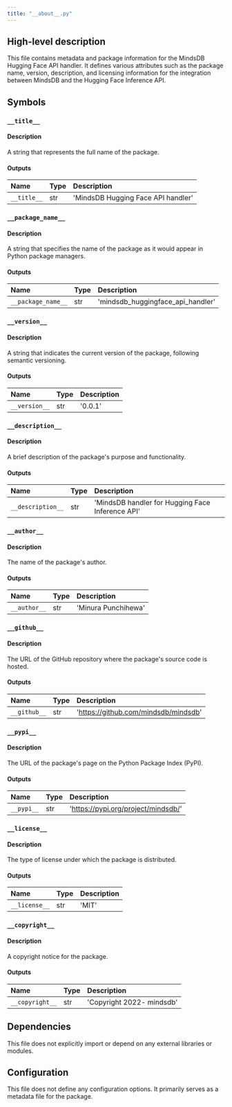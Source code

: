 ```yaml
---
title: "__about__.py"
---
```


## High-level description
This file contains metadata and package information for the MindsDB Hugging Face API handler. It defines various attributes such as the package name, version, description, and licensing information for the integration between MindsDB and the Hugging Face Inference API.

## Symbols

### `__title__`
#### Description
A string that represents the full name of the package.

#### Outputs
| Name | Type | Description |
|:-----|:-----|:------------|
| `__title__` | str | 'MindsDB Hugging Face API handler' |

### `__package_name__`
#### Description
A string that specifies the name of the package as it would appear in Python package managers.

#### Outputs
| Name | Type | Description |
|:-----|:-----|:------------|
| `__package_name__` | str | 'mindsdb_huggingface_api_handler' |

### `__version__`
#### Description
A string that indicates the current version of the package, following semantic versioning.

#### Outputs
| Name | Type | Description |
|:-----|:-----|:------------|
| `__version__` | str | '0.0.1' |

### `__description__`
#### Description
A brief description of the package's purpose and functionality.

#### Outputs
| Name | Type | Description |
|:-----|:-----|:------------|
| `__description__` | str | 'MindsDB handler for Hugging Face Inference API' |

### `__author__`
#### Description
The name of the package's author.

#### Outputs
| Name | Type | Description |
|:-----|:-----|:------------|
| `__author__` | str | 'Minura Punchihewa' |

### `__github__`
#### Description
The URL of the GitHub repository where the package's source code is hosted.

#### Outputs
| Name | Type | Description |
|:-----|:-----|:------------|
| `__github__` | str | 'https://github.com/mindsdb/mindsdb' |

### `__pypi__`
#### Description
The URL of the package's page on the Python Package Index (PyPI).

#### Outputs
| Name | Type | Description |
|:-----|:-----|:------------|
| `__pypi__` | str | 'https://pypi.org/project/mindsdb/' |

### `__license__`
#### Description
The type of license under which the package is distributed.

#### Outputs
| Name | Type | Description |
|:-----|:-----|:------------|
| `__license__` | str | 'MIT' |

### `__copyright__`
#### Description
A copyright notice for the package.

#### Outputs
| Name | Type | Description |
|:-----|:-----|:------------|
| `__copyright__` | str | 'Copyright 2022- mindsdb' |

## Dependencies
This file does not explicitly import or depend on any external libraries or modules.

## Configuration
This file does not define any configuration options. It primarily serves as a metadata file for the package.